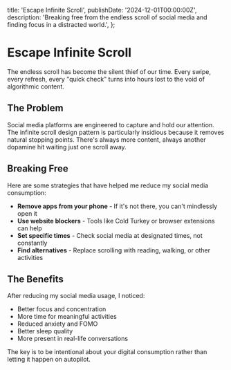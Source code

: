   title: 'Escape Infinite Scroll',
  publishDate: '2024-12-01T00:00:00Z',
  description: 'Breaking free from the endless scroll of social media and finding focus in a distracted world.',
};

# Escape Infinite Scroll

The endless scroll has become the silent thief of our time. Every swipe, every refresh, every "quick check" turns into hours lost to the void of algorithmic content.

## The Problem

Social media platforms are engineered to capture and hold our attention. The infinite scroll design pattern is particularly insidious because it removes natural stopping points. There's always more content, always another dopamine hit waiting just one scroll away.

## Breaking Free

Here are some strategies that have helped me reduce my social media consumption:

- **Remove apps from your phone** - If it's not there, you can't mindlessly open it
- **Use website blockers** - Tools like Cold Turkey or browser extensions can help
- **Set specific times** - Check social media at designated times, not constantly
- **Find alternatives** - Replace scrolling with reading, walking, or other activities

## The Benefits

After reducing my social media usage, I noticed:

- Better focus and concentration
- More time for meaningful activities
- Reduced anxiety and FOMO
- Better sleep quality
- More present in real-life conversations

The key is to be intentional about your digital consumption rather than letting it happen on autopilot.
